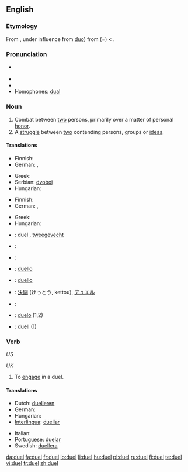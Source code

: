 ==English==

===Etymology===
From {{ML.}} {{term|duellum||fight between two men|lang=la}}, under influence from [[duo#Latin|duo]]) from {{OL.}} {{term|duellum|lang=la}} (={{term|bellum||war|lang=la}}) < {{proto|Indo-European|dāu-||deu-|to injure, destroy, burn|lang=la}}. 

===Pronunciation===
* {{IPA|/ˈdʊəl/|/ˈdjuəl/}} {{SAMPA|/dju:@l/}}
* {{audio|en-us-duel.ogg|Audio (US)}}
* {{rhymes|ʊəl}}
* Homophones: [[dual]]

===Noun===
{{en-noun}}

# Combat between [[two]] persons, primarily over a matter of personal [[honor]].
# A [[struggle]] between [[two]] contending persons, groups or [[idea]]s.

====Translations====
{{trans-top|combat between two persons}}
* Finnish: {{t-|fi|kaksintaistelu}}
* German: {{t+|de|Duell|n}}, {{t+|de|Zweikampf|m}}
{{trans-mid}}
* Greek: {{t|el|μονομαχία|f|tr=monomachía|sc=Grek}}
* Serbian: [[dvoboj]] {{m}}
* Hungarian: {{t-|hu|párbaj}}
{{trans-bottom}}

{{trans-top|struggle between two parties}}
* Finnish: {{t-|fi|kaksinkamppailu}}
* German: {{t+|de|Duell|n}}, {{t+|de|Zweikampf|m}}
{{trans-mid}}
* Greek: {{t|el|διαμάχη|f|tr=diamáchi|sc=Grek}}
* Hungarian: {{t-|hu|párbaj}}
{{trans-bottom}}

{{checktrans-top|}}
* {{ttbc|Dutch}}: duel {{n}}, [[tweegevecht]] {{n}}
* {{ttbc|Esperanto}}: {{t-|eo|duelo|xs=Esperanto}}
* {{ttbc|French}}: {{t+|fr|duel|m}}
* {{ttbc|Interlingua}}: [[duello]]
* {{ttbc|Italian}}: [[duello]] {{m}}
{{trans-mid}}
* {{ttbc|Japanese}}: [[決闘]] (けっとう, kettou), [[デュエル]]
* {{ttbc|Portuguese}}: {{t+|pt|duelo|m}}
* {{ttbc|Spanish}}: [[duelo]] {{m}} (1,2)
* {{ttbc|Swedish}}: [[duell]] {{c}} (1)
{{trans-bottom}}

===Verb===
{{en-verb|duels|dueling|dueled}} ''US''

{{en-verb|duels|duelling|duelled}} ''UK''

# To [[engage]] in a duel.

====Translations====
{{trans-top|engage in a duel}}
* Dutch: [[duelleren]]
* German: {{t+|de|duellieren}}
* Hungarian: {{t-|hu|párbajozik}}
* [[Interlingua]]: [[duellar]]
{{trans-mid}}
* Italian: {{t-|it|duellare}}
* Portuguese: [[duelar]]
* Swedish: [[duellera]]
{{trans-bottom}}

[[da:duel]]
[[fa:duel]]
[[fr:duel]]
[[io:duel]]
[[li:duel]]
[[hu:duel]]
[[pl:duel]]
[[ru:duel]]
[[fi:duel]]
[[te:duel]]
[[vi:duel]]
[[tr:duel]]
[[zh:duel]]